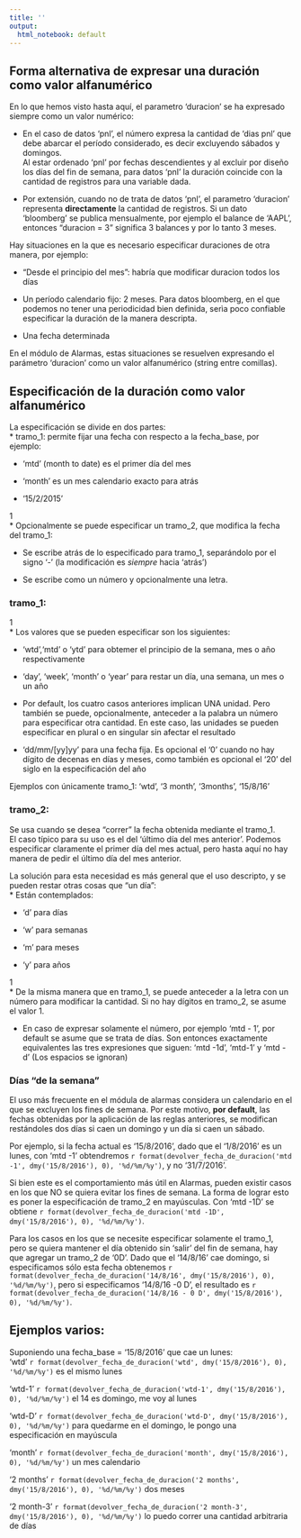 ```yaml
---
title: ''
output:
  html_notebook: default
---
```


## Forma alternativa de expresar una duración como valor alfanumérico  
En lo que hemos visto hasta aquí, el parametro 'duracion' se ha expresado siempre como un valor numérico:  

* En el caso de datos 'pnl', el número expresa la cantidad de 'dias pnl' que debe abarcar el período considerado, es decir excluyendo sábados y domingos.  
Al estar ordenado 'pnl' por fechas descendientes y al excluir por diseño los días del fin de semana, para datos 'pnl' la duración coincide con la cantidad de registros para una variable dada.  
  
* Por extensión, cuando no de trata de datos 'pnl', el parametro 'duracion' representa **directamente** la cantidad de registros. Si un dato 'bloomberg' se publica mensualmente, por ejemplo el balance de 'AAPL', entonces "duracion = 3" significa 3 balances y por lo tanto 3 meses.  

Hay situaciones en la que es necesario especificar duraciones de otra manera, por ejemplo:  

* "Desde el principio del mes": habría que modificar duracion todos los días  

* Un período calendario fijo: 2 meses. Para datos bloomberg, en el que podemos no tener una periodicidad bien definida, serìa poco confiable especificar la duración de la manera descripta.  

* Una fecha determinada  

En el módulo de Alarmas, estas situaciones se resuelven expresando el parámetro 'duracion' como un valor alfanumérico (string entre comillas).  

## Especificación de la duración como valor alfanumérico  
La especificación se divide en dos partes:  
* tramo_1: permite fijar una fecha con respecto a la fecha_base, por ejemplo:  

  + 'mtd' (month to date) es el primer día del mes  
  
  + 'month' es un mes calendario exacto para atrás  
  
  + '15/2/2015'  

1  
* Opcionalmente se puede especificar un tramo_2, que modifica la fecha del tramo_1:  

  + Se escribe atrás de lo especificado para tramo_1, separándolo por el signo '-' (la modificación es *siempre* hacia 'atrás')  
    
  + Se escribe como un número y opcionalmente una letra.  
  
### tramo_1:  
1  
* Los valores que se pueden especificar son los siguientes:  

  + 'wtd','mtd' o 'ytd' para obtemer el principio de la semana, mes o año respectivamente  

  + 'day', 'week', 'month' o 'year' para restar un día, una semana, un mes o un año  

  + Por default, los cuatro casos anteriores implican UNA unidad. Pero también se puede, opcionalmente, anteceder a la palabra un número para especificar otra cantidad. En este caso, las unidades se pueden especificar en plural o en singular sin afectar el resultado  

  + 'dd/mm/[yy]yy' para una fecha fija. Es opcional el '0' cuando no hay dígito de decenas en días y meses, como también es opcional el '20' del siglo en la especificación del año  

Ejemplos con únicamente tramo_1: 'wtd', '3 month', '3months', '15/8/16'
  
  
### tramo_2:  

Se usa cuando se desea "correr" la fecha obtenida mediante el tramo_1.  
El caso típico para su uso es el del 'último día del mes anterior'. Podemos especificar claramente el primer día del mes actual, pero hasta aquí no hay manera de pedir el último día del mes anterior.  

La solución para esta necesidad es más general que el uso descripto, y se pueden restar otras cosas que "un día":  
* Están contemplados:  

  + 'd' para días  
    
  + 'w' para semanas  
    
  + 'm' para meses  
    
  + 'y' para años  

1  
* De la misma manera que en tramo_1, se puede anteceder a la letra con un número para modificar la cantidad. Si no hay dígitos en tramo_2, se asume el valor 1.  

* En caso de expresar solamente el número, por ejemplo 'mtd - 1', por default se asume que se trata de días.
Son entonces exactamente equivalentes las tres expresiones que siguen:
'mtd -1d', 'mtd-1' y 'mtd - d'    (Los espacios se ignoran)

### Días "de la semana"
El uso más frecuente en el módula de alarmas considera un calendario en el que se excluyen los fines de semana. Por este motivo, **por default**, las fechas obtenidas por la aplicación de las reglas anteriores, se modifican restándoles dos días si caen un domingo y un día si caen un sábado.  

Por ejemplo, si la fecha actual es '15/8/2016', dado que el '1/8/2016' es un lunes, con 'mtd -1' obtendremos `r format(devolver_fecha_de_duracion('mtd -1', dmy('15/8/2016'), 0), '%d/%m/%y')`, y no '31/7/2016'.  

Si bien este es el comportamiento más útil en Alarmas, pueden existir casos en los que NO se quiera evitar los fines de semana. La forma de lograr esto es poner la especificación de tramo_2 en mayúsculas. Con 'mtd -1D' se obtiene `r format(devolver_fecha_de_duracion('mtd -1D', dmy('15/8/2016'), 0), '%d/%m/%y')`.  
  
Para los casos en los que se necesite especificar solamente el tramo_1, pero se quiera mantener el día obtenido sin 'salir' del fin de semana, hay que agregar un tramo_2 de '0D'.
Dado que el '14/8/16' cae domingo, si especificamos sólo esta fecha obtenemos `r format(devolver_fecha_de_duracion('14/8/16', dmy('15/8/2016'), 0), '%d/%m/%y')`, pero si especificamos '14/8/16 -0 D', el resultado es `r format(devolver_fecha_de_duracion('14/8/16 - 0 D', dmy('15/8/2016'), 0), '%d/%m/%y')`.  

## Ejemplos varios:  
Suponiendo una fecha_base = '15/8/2016' que cae un lunes:  
'wtd'       `r format(devolver_fecha_de_duracion('wtd', dmy('15/8/2016'), 0), '%d/%m/%y')`  es el mismo lunes  

'wtd-1'     `r format(devolver_fecha_de_duracion('wtd-1', dmy('15/8/2016'), 0), '%d/%m/%y')`  el 14 es domingo, me voy al lunes  

'wtd-D'     `r format(devolver_fecha_de_duracion('wtd-D', dmy('15/8/2016'), 0), '%d/%m/%y')`  para quedarme en el domingo, le pongo una especificación en mayúscula  

'month'     `r format(devolver_fecha_de_duracion('month', dmy('15/8/2016'), 0), '%d/%m/%y')`  un mes calendario  

'2 months'  `r format(devolver_fecha_de_duracion('2 months', dmy('15/8/2016'), 0), '%d/%m/%y')`  dos meses  

'2 month-3' `r format(devolver_fecha_de_duracion('2 month-3', dmy('15/8/2016'), 0), '%d/%m/%y')`  lo puedo correr una cantidad arbitraria de días  



